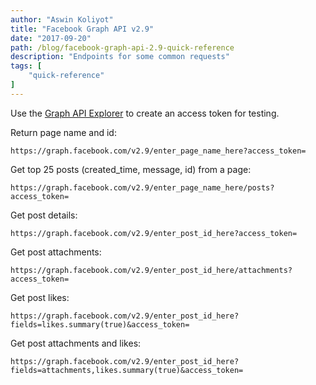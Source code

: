 ```yaml
---
author: "Aswin Koliyot"
title: "Facebook Graph API v2.9"
date: "2017-09-20"
path: /blog/facebook-graph-api-2.9-quick-reference
description: "Endpoints for some common requests"
tags: [
	"quick-reference"
]
---
```


Use the [Graph API Explorer](https://developers.facebook.com/tools/explorer/) to create an access token for testing.

Return page name and id: 
```
https://graph.facebook.com/v2.9/enter_page_name_here?access_token=
```

Get top 25 posts (created_time, message, id) from a page: 
```
https://graph.facebook.com/v2.9/enter_page_name_here/posts?access_token=
```

Get post details: 
```
https://graph.facebook.com/v2.9/enter_post_id_here?access_token=
```

Get post attachments: 
```
https://graph.facebook.com/v2.9/enter_post_id_here/attachments?access_token=
```

Get post likes: 
```
https://graph.facebook.com/v2.9/enter_post_id_here?fields=likes.summary(true)&access_token=
```

Get post attachments and likes: 
```
https://graph.facebook.com/v2.9/enter_post_id_here?fields=attachments,likes.summary(true)&access_token=
```